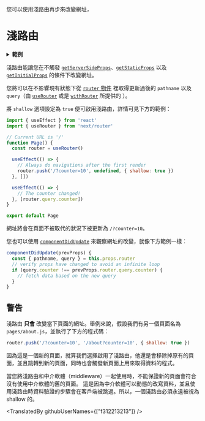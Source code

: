 <PageMeta>
   您可以使用淺路由再步來改變網址，
</PageMeta>

# 淺路由

<details>
  <summary><b>範例</b></summary>
  <ul>
    <li><a href="https://github.com/vercel/next.js/tree/canary/examples/with-shallow-routing">Shallow Routing</a></li>
  </ul>
</details>

淺路由能讓您在不觸發  [`getServerSideProps`](/docs/basic-features/data-fetching/get-server-side-props.md)、[`getStaticProps`](/docs/basic-features/data-fetching/get-static-props.md) 以及 [`getInitialProps`](/docs/api-reference/data-fetching/get-initial-props.md) 的條件下改變網址。

您將可以在不影響現有狀態下從 [`router` 物件](/docs/api-reference/next/router.md#router-object) 裡取得更新過後的 `pathname` 以及 `query`（由 [`useRouter`](/docs/api-reference/next/router.md#useRouter) 或是 [`withRouter`](/docs/api-reference/next/router.md#withRouter) 所提供的 ）。

將 `shallow` 選項設定為 `true` 便可啟用淺路由，詳情可見下方的範例：

```jsx
import { useEffect } from 'react'
import { useRouter } from 'next/router'

// Current URL is '/'
function Page() {
  const router = useRouter()

  useEffect(() => {
    // Always do navigations after the first render
    router.push('/?counter=10', undefined, { shallow: true })
  }, [])

  useEffect(() => {
    // The counter changed!
  }, [router.query.counter])
}

export default Page
```

網址將會在頁面不被取代的狀況下被更新為 `/?counter=10`。

您也可以使用 [`componentDidUpdate`](https://reactjs.org/docs/react-component.html#componentdidupdate) 來觀察網址的改變，就像下方範例一樣：

```jsx
componentDidUpdate(prevProps) {
  const { pathname, query } = this.props.router
  // verify props have changed to avoid an infinite loop
  if (query.counter !== prevProps.router.query.counter) {
    // fetch data based on the new query
  }
}
```

## 警告

淺路由 **只會** 改變當下頁面的網址。舉例來說，假設我們有另一個頁面名為 `pages/about.js`，並執行了下方的程式碼：

```jsx
router.push('/?counter=10', '/about?counter=10', { shallow: true })
```

因為這是一個新的頁面，就算我們選擇啟用了淺路由，他還是會移除掉原有的頁面，並且跳轉到新的頁面，同時也會觸發新頁面上用來取得資料的程式。

當您將淺路由和中介軟體（middleware）一起使用時，不能保證新的頁面會符合沒有使用中介軟體的舊的頁面。
這是因為中介軟體可以動態的改寫資料，並且使用淺路由時資料驗證的步驟會在客戶端被跳過。所以，一個淺路由必須永遠被視為 shallow 的。

<TranslatedBy githubUserNames={["f312213213"]} />
